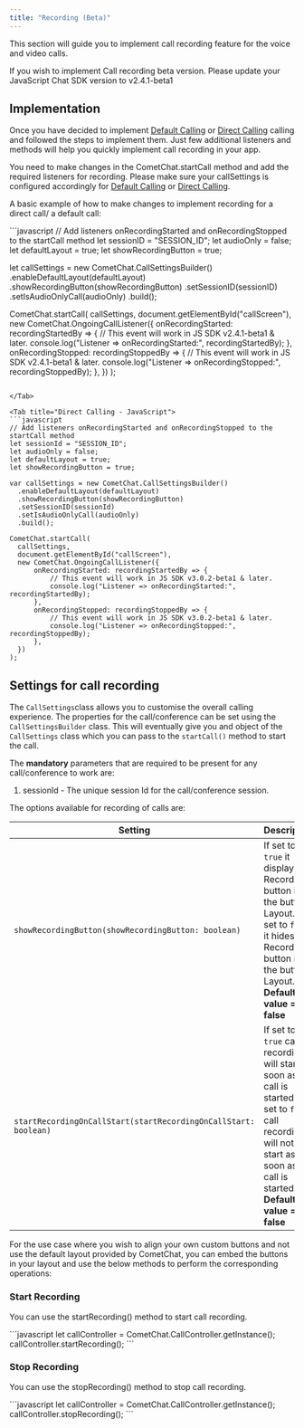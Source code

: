 ```yaml
---
title: "Recording (Beta)"
---
```




This section will guide you to implement call recording feature for the voice and video calls.

<Note>

If you wish to implement Call recording beta version. Please update your JavaScript Chat SDK version to v2.4.1-beta1

</Note>

## Implementation

Once you have decided to implement [Default Calling](/docs/sdk/javascript/2.0/calling-default-calling) or [Direct Calling](/docs/sdk/javascript/2.0/calling-direct-calling) calling and followed the steps to implement them. Just few additional listeners and methods will help you quickly implement call recording in your app.

You need to make changes in the CometChat.startCall method and add the required listeners for recording. Please make sure your callSettings is configured accordingly for [Default Calling](/docs/sdk/javascript/2.0/calling-default-calling) or [Direct Calling](/docs/sdk/javascript/2.0/calling-direct-calling).

A basic example of how to make changes to implement recording for a direct call/ a default call:

<Tabs>
<Tab title="Default Calling - JavaScript">
```javascript
// Add listeners onRecordingStarted and onRecordingStopped to the startCall method
let sessionID = "SESSION_ID";
let audioOnly = false;
let defaultLayout = true;
let showRecordingButton = true;

let callSettings = new CometChat.CallSettingsBuilder()
                  .enableDefaultLayout(defaultLayout)
  									.showRecordingButton(showRecordingButton)
                  .setSessionID(sessionID)
                  .setIsAudioOnlyCall(audioOnly)
                  .build();

CometChat.startCall(
callSettings,
document.getElementById("callScreen"),
new CometChat.OngoingCallListener({
  onRecordingStarted: recordingStartedBy => {
    // This event will work in JS SDK v2.4.1-beta1 & later.
    console.log("Listener => onRecordingStarted:", recordingStartedBy);
  },
  onRecordingStopped: recordingStoppedBy => {
    // This event will work in JS SDK v2.4.1-beta1 & later.
    console.log("Listener => onRecordingStopped:", recordingStoppedBy);
  },
})
);
```

</Tab>

<Tab title="Direct Calling - JavaScript">
```javascript
// Add listeners onRecordingStarted and onRecordingStopped to the startCall method
let sessionId = "SESSION_ID";
let audioOnly = false;
let defaultLayout = true;
let showRecordingButton = true;

var callSettings = new CometChat.CallSettingsBuilder()
  .enableDefaultLayout(defaultLayout)
  .showRecordingButton(showRecordingButton)
  .setSessionID(sessionId)
  .setIsAudioOnlyCall(audioOnly)
  .build();

CometChat.startCall(
  callSettings,
  document.getElementById("callScreen"),
  new CometChat.OngoingCallListener({
      onRecordingStarted: recordingStartedBy => {
          // This event will work in JS SDK v3.0.2-beta1 & later.
          console.log("Listener => onRecordingStarted:", recordingStartedBy);
      },
      onRecordingStopped: recordingStoppedBy => {
          // This event will work in JS SDK v3.0.2-beta1 & later.
          console.log("Listener => onRecordingStopped:", recordingStoppedBy);
      },
  })
); 
```

</Tab>

</Tabs>

## Settings for call recording

The `CallSettings`class allows you to customise the overall calling experience. The properties for the call/conference can be set using the `CallSettingsBuilder` class. This will eventually give you and object of the `CallSettings` class which you can pass to the `startCall()` method to start the call.

The **mandatory** parameters that are required to be present for any call/conference to work are:

1. sessionId - The unique session Id for the call/conference session.

The options available for recording of calls are:

| Setting                                                         | Description                                                                                                                                                                          |
| --------------------------------------------------------------- | ------------------------------------------------------------------------------------------------------------------------------------------------------------------------------------ |
| `showRecordingButton(showRecordingButton: boolean)`             | If set to `true` it displays the Recording button in the button Layout. if set to `false` it hides the Recording button in the button Layout. **Default value = false**              |
| `startRecordingOnCallStart(startRecordingOnCallStart: boolean)` | If set to `true` call recording will start as soon as the call is started. if set to `false` call recording will not start as soon as the call is started. **Default value = false** |

For the use case where you wish to align your own custom buttons and not use the default layout provided by CometChat, you can embed the buttons in your layout and use the below methods to perform the corresponding operations:

### Start Recording

You can use the startRecording() method to start call recording.

<Tabs>
<Tab title="Start Recording">
```javascript
let callController = CometChat.CallController.getInstance();
callController.startRecording();
```

</Tab>

</Tabs>

### Stop Recording

You can use the stopRecording() method to stop call recording.

<Tabs>
<Tab title="Stop Recording">
```javascript
let callController = CometChat.CallController.getInstance();
callController.stopRecording();
```

</Tab>

</Tabs>
